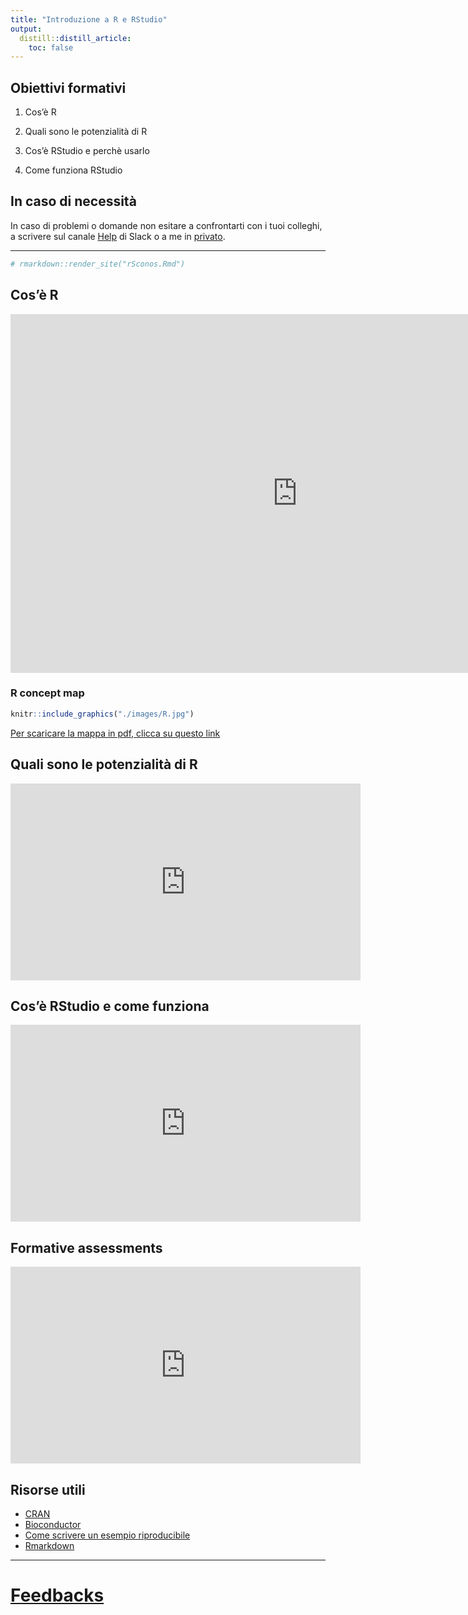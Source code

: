 ```yaml
---
title: "Introduzione a R e RStudio"
output:
  distill::distill_article:
    toc: false
---
```


## Obiettivi formativi

1. Cos'è R

1. Quali sono le potenzialità di R

1. Cos'è RStudio e perchè usarlo

1. Come funziona RStudio

## In caso di necessità

In caso di problemi o domande non esitare a confrontarti con i tuoi colleghi, a scrivere sul canale [Help](https://2021-cnr-r-base.slack.com/archives/C02DE4EB1L4) di Slack o a me in [privato](https://2021-cnr-r-base.slack.com/archives/D027RRHFYSX).

----

```r
# rmarkdown::render_site("rSconos.Rmd")
```

## Cos'è R

<iframe width="918" height="574" src="https://www.youtube.com/embed/iqGTw4TeIc8" title="YouTube video player" frameborder="0" allow="accelerometer; autoplay; clipboard-write; encrypted-media; gyroscope; picture-in-picture" allowfullscreen></iframe>

### R concept map

```r
knitr::include_graphics("./images/R.jpg")
```

<a href=images/R.pdf>Per scaricare la mappa in pdf, clicca su questo link</a>

## Quali sono le potenzialità di R

<iframe width="560" height="315" src="https://www.youtube.com/embed/IeBJ5B-1FXA" title="YouTube video player" frameborder="0" allow="accelerometer; autoplay; clipboard-write; encrypted-media; gyroscope; picture-in-picture" allowfullscreen></iframe>

## Cos'è RStudio e come funziona

<iframe width="560" height="315" src="https://www.youtube.com/embed/4rUHmIzTt8g" title="YouTube video player" frameborder="0" allow="accelerometer; autoplay; clipboard-write; encrypted-media; gyroscope; picture-in-picture" allowfullscreen></iframe>


## Formative assessments

<iframe width="560" height="315" src="https://www.youtube.com/embed/6jKCV4bxDcE" title="YouTube video player" frameborder="0" allow="accelerometer; autoplay; clipboard-write; encrypted-media; gyroscope; picture-in-picture" allowfullscreen></iframe>


## Risorse utili

- [CRAN](https://cran.r-project.org/)    
- [Bioconductor](http://www.bioconductor.org/)    
- [Come scrivere un esempio riproducibile](https://reprex.tidyverse.org/articles/reprex-dos-and-donts.html)     
- [Rmarkdown](https://rmarkdown.rstudio.com/)

----

# [Feedbacks](https://forms.gle/8FtjvxkqY4ijJtf7A)
